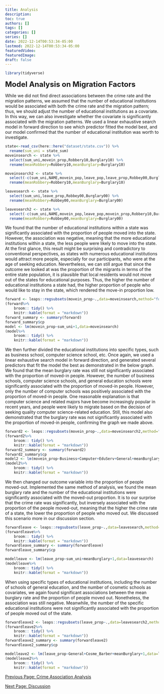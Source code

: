 ```yaml
---
title: Analysis
description:
toc: true
authors: []
tags: []
categories: []
series: []
date: 2022-12-14T00:53:34-05:00
lastmod: 2022-12-14T00:53:34-05:00
featuredVideo:
featuredImage:
draft: false
---
```

```r
library(tidyverse)
```

<font size="5"><b>Model Analysis on Migration Factors</font></b>


While we did not find direct associations between the crime rate and the migration patterns, we assumed that the number of educational institutions would be associated with both the crime rate and the migration pattern; thus, we should adjust the number of educational institutions as a covariate. In this way, we can also investigate whether the covariate is significantly associated with the migration patterns. We used a linear exhaustive search model in forward direction to see which predictor fitted the model best, and our model confirmed that the number of educational institution was worth to investigate. 

```r
state<-read_csv(here::here("dataset/state.csv")) %>%
  rename(sum_uni = state_sum)
moveinsearch <- state %>%
  select(sum_uni,movein_prop,Robbery10,Burglary10) %>%
  rename(meanRobbery=Robbery10,meanBurglary=Burglary10)

moveinsearch2 <- state %>%
  select(-c(sum_uni,NAME,movein_pop,leave_pop,leave_prop,Robbey00,Burglary00)) %>%
  rename(meanRobbery=Robbery10,meanBurglary=Burglary10)

leavesearch <- state %>%
  select(sum_uni,leave_prop,Robbey00,Burglary00) %>%
  rename(meanRobbery=Robbey00,meanBurglary=Burglary00)

leavesearch2 <- state %>%
  select(-c(sum_uni,NAME,movein_pop,leave_pop,movein_prop,Robbery10,Burglary10)) %>%
  rename(meanRobbery=Robbey00,meanBurglary=Burglary00)

```


We found that the number of educational institutions within a state was significantly associated with the proportion of people moved into the state. However, the association was negative, meaning that the more educational institutions within a state, the less people were likely to move into the state. At the first glance, this result might be surprising and contradictory to conventional perspectives, as states with numerous educational institutions would attract more people, especially for our participants, who were at the age of seeking education. Nevertheless, we can still argue that since the outcome we looked at was the proportion of the migrants in terms of the entire state population, it is plausible that local residents would not move out of the states for educational purposes. Thus, the higher the number of educational institutions a state had, the higher proportion of people who would like to stay in the state, which rendered the move-in proportion low. 

```r
forward <- leaps::regsubsets(movein_prop~.,data=moveinsearch,method="forward")
(forward%>%
    broom:: tidy() %>% 
    knitr::kable(format = "markdown"))
forward_summary <- summary(forward)
forward_summary$cp
model <- lm(movein_prop~sum_uni+1,data=moveinsearch)
(model%>%
    broom:: tidy() %>% 
    knitr::kable(format = "markdown"))

```

We then further divided the educational institutions into specific types, such as business school, computer science school, etc. Once again, we used a linear exhaustive search model in forward direction, and generated several predictors that fit the model the best as demonstrated in the below graph. We found that the mean burglary rate was still not significantly associated with the proportion of moved-in people. However, the number of business schools, computer science schools, and general education schools were significantly associated with the proportion of moved-in people. However, only the number of computer schools was positively associated with the proportion of moved-in people. One reasonable explanation is that computer science and related majors have become increasingly popular in recent years, and people were likely to migrate based on the decision of seeking quality computer science-related education. Still, this model also demonstrated that the burglary rate was not significantly associated with the proportion of moved-in people, confirming the graph we made above. 

```r
forward2 <- leaps::regsubsets(movein_prop~.,data=moveinsearch2,method="forward")
(forward2%>%
    broom:: tidy() %>% 
    knitr::kable(format = "markdown"))
forward2_summary <- summary(forward2)
forward2_summary$cp
model2 <- lm(movein_prop~Business+Computer+EduServ+General+meanBurglary+1,data=moveinsearch2)
(model2%>%
    broom:: tidy() %>% 
    knitr::kable(format = "markdown"))

```


We then changed our outcome variable into the proportion of people moved-out. Implemented the same method of analysis, we found the mean burglary rate and the number of the educational institutions were significantly associated with the moved-out proportion. It is to our surprise that the crime rate was significantly, but inversely associated with the proportion of the people moved-out, meaning that the higher the crime rate of a state, the lower the proportion of people who moved out. We discussed this scenario more in our discussion section. 

```r
forwardleave <- leaps::regsubsets(leave_prop~.,data=leavesearch,method="forward")
(forwardleave%>%
    broom:: tidy() %>% 
    knitr::kable(format = "markdown"))
forwardleave_summary <- summary(forwardleave)
forwardleave_summary$cp

modelleave <- lm(leave_prop~sum_uni+meanBurglary+1,data=leavesearch)
(modelleave%>%
    broom:: tidy() %>% 
    knitr::kable(format = "markdown"))

```

When using specific types of educational institutions, including the number of schools of general education, and the number of cosmetic schools as covariates, we again found significant associations between the mean burglary rate and the proportion of people moved out. Nonetheless, the association was still negative. Meanwhile, the number of the specific educational institutions were not significantly associated with the proportion of people moved out of the state. 

```r
forwardleave2 <- leaps::regsubsets(leave_prop~.,data=leavesearch2,method="forward")
(forwardleave2%>%
    broom:: tidy() %>% 
    knitr::kable(format = "markdown"))
forwardleave2_summary <- summary(forwardleave2)
forwardleave2_summary$cp

modelleave2 <- lm(leave_prop~General+Cosme_Barber+meanBurglary+1,data=leavesearch2)
(modelleave2%>%
    broom:: tidy() %>% 
    knitr::kable(format = "markdown"))

```

[Previous Page: Crime Association Analysis](/analysis4/)

[Next Page: Discussion](/analysis6/)

